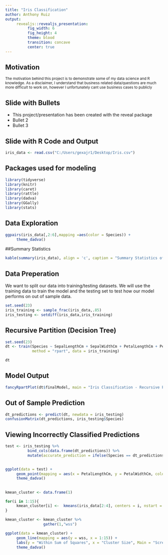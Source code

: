 ---
title: "Iris Classification"
author: Anthony Ruiz
output: 
     revealjs::revealjs_presentation:
          fig_width: 6
          fig_height: 4
          theme: blood
          transition: concave
          center: true
---

## Motivation

<small>The motivation behind this project is to demonstrate some of my data science and R knowledge. As a disclaimer, I understand that business related data/questions are much more difficult to work on, however I unfortunately cant use business cases to publicly </small>


## Slide with Bullets
- This project/presentation has been created with the reveal package
- Bullet 2
- Bullet 3


## Slide with R Code and Output
```{r data import, message = FALSE}
iris_data <- read.csv("C:/Users/gexajr1/Desktop/Iris.csv")
```


## Packages used for modeling
```{r package installation, message = FALSE, warning = FALSE, fig.align='center'}
library(tidyverse)
library(knitr)
library(caret)
library(rattle)
library(dadva)
library(GGally)
library(stats)
```


## Data Exploration
```{r, message = FALSE, fig.align='center'}
ggpairs(iris_data[,2:6],mapping =aes(color = Species)) +
     theme_dadva()
```

##Summary Statistics
```{r Summary Statistics}
kable(summary(iris_data), align = 'c', caption = "Summary Statistics of Iris Data")
```

## Data Preperation
We want to split our data into training/testing datasets. We will use the training data to train the model and the testing set to test how our model performs on out of sample data.

```{r Data Processing}
set.seed(23)
iris_training <- sample_frac(iris_data,.85)
iris_testing <- setdiff(iris_data,iris_training)
```


## Recursive Partition (Decision Tree)
```{r Recursive Partion, fig.align = 'center'}

set.seed(23)
dt <- train(Species ~ SepalLengthCm + SepalWidthCm + PetalLengthCm + PetalWidthCm,
            method = "rpart", data = iris_training)

dt
```

## Model Output
```{r Decision Tree Output, fig.align = 'center'}
fancyRpartPlot(dt$finalModel, main = "Iris Classification - Recursive Partition Model", sub = "")
```


## Out of Sample Prediction
```{r}
dt_predictions <- predict(dt, newdata = iris_testing)
confusionMatrix(dt_predictions, iris_testing$Species)
```


## Viewing Incorrectly Classified Predictions
```{r}
test <- iris_testing %>%
          bind_cols(data.frame(dt_predictions)) %>%
          mutate(accurate_prediction = ifelse(Species == dt_predictions,"Correct","Incorrect"))
          

ggplot(data = test) +
     geom_point(mapping = aes(x = PetalLengthCm, y = PetalWidthCm, color = accurate_prediction))+
     theme_dadva()
```


##
```{r Kmeans Scree Plot, fig.align ='center', fig.height=6, fig.width=10}

kmean_cluster <- data.frame(1)

for(i in 1:15){
     kmean_cluster[i] <-  kmeans(iris_data[2:4], centers = i, nstart = 20)$tot.withinss
}

kmean_cluster <- kmean_cluster %>%
                 gather(1,"wss")

ggplot(data = kmean_cluster) +
     geom_line(mapping = aes(y = wss, x = 1:15)) +
     labs(y = "Within Sum of Squares", x = "Cluster Size", Main = "Scree Plot to Determine Optimal Cluster Size") +
     theme_dadva()

```
